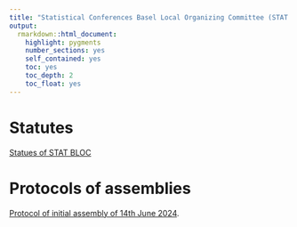 ```yaml
---
title: "Statistical Conferences Basel Local Organizing Committee (STAT BLOC): key documents"
output: 
  rmarkdown::html_document:
    highlight: pygments
    number_sections: yes
    self_contained: yes
    toc: yes
    toc_depth: 2
    toc_float: yes
---
```


# Statutes

[Statues of STAT BLOC](data/StatBloc_statutes.pdf)

# Protocols of assemblies

[Protocol of initial assembly of 14th June 2024](data/20240614_StatBloc_Protokoll_Sitzung1.pdf).


